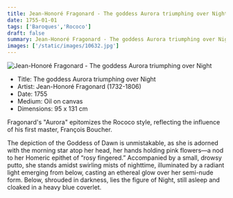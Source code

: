 ```yaml
---
title: Jean-Honoré Fragonard - The goddess Aurora triumphing over Night
date: 1755-01-01
tags: ['Baroques','Rococo']
draft: false
summary: Jean-Honoré Fragonard - The goddess Aurora triumphing over Night
images: ['/static/images/10632.jpg']
---
```


![Jean-Honoré Fragonard - The goddess Aurora triumphing over Night](/static/images/10632.jpg)

* Title: The goddess Aurora triumphing over Night
* Artist: Jean-Honoré Fragonard (1732-1806)
* Date: 1755
* Medium: Oil on canvas
* Dimensions: 95 x 131 cm

Fragonard's "Aurora" epitomizes the Rococo style, reflecting the influence of his first master, François Boucher.

The depiction of the Goddess of Dawn is unmistakable, as she is adorned with the morning star atop her head, her hands holding pink flowers—a nod to her Homeric epithet of “rosy fingered.” Accompanied by a small, drowsy putto, she stands amidst swirling mists of nighttime, illuminated by a radiant light emerging from below, casting an ethereal glow over her semi-nude form. Below, shrouded in darkness, lies the figure of Night, still asleep and cloaked in a heavy blue coverlet.
